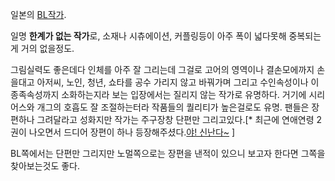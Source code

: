 일본의 [[BL]]작가.

일명 '''한계가 없는 작가'''로, 소재나 시츄에이션, 커플링등이 아주 폭이 넓다못해 중복되는게 거의 없을정도. 

그림실력도 좋은데다 인체를 아주 잘 그리는데 그걸로 고어의 영역이나 결손모에까지 손을대고 아저씨, 노인, 청년, 쇼타를 공수 가리지 않고 바꿔가며 그리고 수인속성이나 이종족속성까지 소화하는지라 보는 입장에서는 질리지 않는 작가로 유명하다. 거기에 시리어스와 개그의 호흡도 잘 조절하는터라 작품들의 퀄리티가 높은걸로도 유명. 팬들은 장편하나 그려달라고 성화지만 작가는 주구장창 단편만 그리고있다.[* 최근에 연애연령 2권이 나오면서 드디어 장편이 하나 등장해주셨다.[[야! 신난다~]] ]

BL쪽에서는 단편만 그리지만 노멀쪽으로는 장편을 낸적이 있으니 보고자 한다면 그쪽을 찾아보는것도 좋다. 
